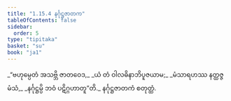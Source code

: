 ```yaml
---
title: "1.15.4 နင်္ဂုဋ္ဌဇာတက"
tableOfContents: false
sidebar:
  order: 5
type: "tipitaka"
basket: "su"
book: "ja1"
---
```



<DynamicBreadcrumb />

<Division number="144" book="ja1">

<Paragraph number="319" type="verses" book="ja1">
_“ဗဟုမ္ပေတံ အသဗ္ဘိ ဇာတဝေဒ,_  
_ယံ တံ ဝါလဓိနာဘိပူဇယာမ;_  
_မံသာရဟဿ နတ္ထဇ္ဇ မံသံ,_  
_နင်္ဂုဋ္ဌမ္ပိ ဘဝံ ပဋိဂ္ဂဟာတူ”တိ._  


</Paragraph>
</Division>

<Paragraph number="320" type="center" book="ja1">
နင်္ဂုဋ္ဌဇာတကံ စတုတ္ထံ.
</Paragraph>